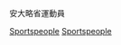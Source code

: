 {{Commons category|Sportspeople from Ontario}}
{{categoryTOC}}
<categorytree>安大略省運動員</categorytree>
[[Category:安大略省體育|Sportspeople]]
[[Category:各職業安大略省人|Sportspeople]]